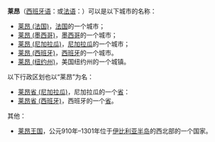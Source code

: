 {{noteTA
|1=zh-hans:莱昂;zh-hant:雷昂;
}}
'''莱昂'''（[[西班牙语|西班牙语]]：'''{{lang|es|León}}'''或[[法语|法语]]：'''{{lang|fr|Léon}}'''）可以是以下城市的名称：
*[[莱昂_(法国)|莱昂 (法国)]]，[[法国|法国]]的一个城市；
*[[莱昂_(墨西哥)|莱昂 (墨西哥)]]，[[墨西哥|墨西哥]]的一个城市；
*[[莱昂_(尼加拉瓜)|莱昂 (尼加拉瓜)]]，[[尼加拉瓜|尼加拉瓜]]的一个城市；
*[[莱昂_(西班牙)|莱昂 (西班牙)]]，[[西班牙|西班牙]]的一个城市。
*[[莱昂_(纽约州)|莱昂 (纽约州)]]，美国纽约州的一个城镇。
以下行政区划也以“莱昂”为名：
*[[莱昂省_(尼加拉瓜)|莱昂省 (尼加拉瓜)]]，尼加拉瓜的一个[[尼加拉瓜行政区划|省]]：
*[[莱昂省_(西班牙)|莱昂省 (西班牙)]]，西班牙的一个[[西班牙行政区划|省]]。
其他：
*[[莱昂王国|莱昂王国]]，公元910年–1301年位于[[伊比利亚半岛|伊比利亚半岛]]的西北部的一个国家。
{{disambig|Cat=二字地名消歧义}}